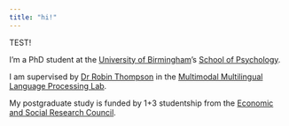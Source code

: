 ```yaml
---
title: "hi!"
---
```



TEST! 

I'm a PhD student at the [University of Birmingham](http://www.birmingham.ac.uk/index.aspx)'s [School of Psychology](https://www.birmingham.ac.uk/schools/psychology/index.aspx).

I am supervised by [Dr Robin Thompson](https://www.birmingham.ac.uk/schools/psychology/people/profile.aspx?ReferenceId=71086) in the [Multimodal Multilingual Language Processing Lab](https://m2l2lab.com).

My postgraduate study is funded by 1+3 studentship from the [Economic and Social Research Council](https://esrc.ukri.org/).  

